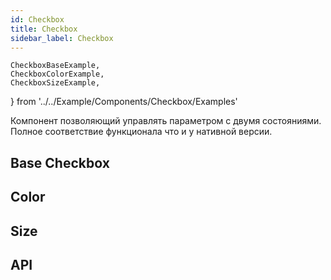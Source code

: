 ```yaml
---
id: Checkbox
title: Checkbox
sidebar_label: Checkbox
---
```


    CheckboxBaseExample,
	CheckboxColorExample,
	CheckboxSizeExample,
} from '../../Example/Components/Checkbox/Examples'

Компонент позволяющий управлять параметром с двумя состояниями. Полное соответствие функционала что и у нативной версии.

## Base Checkbox

<CheckboxBaseExample />

## Color

<CheckboxColorExample />

## Size

<CheckboxSizeExample />

## API

<ApiDoc name='Checkbox' />